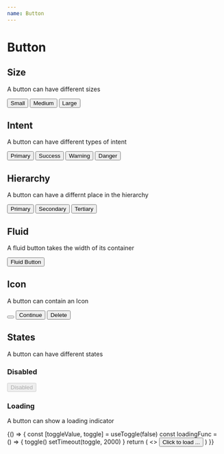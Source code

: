 ```yaml
---
name: Button
---
```



# Button

## Size

A button can have different sizes

<Playground>
  <ButtonWrapper>
    <Button size="small">Small </Button>
    <Button size="medium">Medium</Button>
    <Button size="large">Large</Button>
  </ButtonWrapper>
</Playground>

## Intent

A button can have different types of intent

<Playground>
  <ButtonWrapper>
    <Button intent="primary">Primary</Button>
    <Button intent="success">Success</Button>
    <Button intent="warning">Warning</Button>
    <Button intent="danger">Danger</Button>
  </ButtonWrapper>
</Playground>

## Hierarchy

A button can have a differnt place in the hierarchy

<Playground>
  <ButtonWrapper>
    <Button hierarchy="primary">Primary</Button>
    <Button intent="warning" hierarchy="secondary">
      Secondary
    </Button>
    <Button hierarchy="tertiary">Tertiary</Button>
  </ButtonWrapper>
</Playground>

## Fluid

A fluid button takes the width of its container

<Playground>
  <Button fluid>Fluid Button</Button>
</Playground>

## Icon

A button can contain an Icon

<Playground>
  <ButtonWrapper>
    <Button>
      <Button.Icon name="corner-down-left" />
    </Button>
    <Button intent="primary">
      <span>Continue</span>
      <Button.Icon name="arrow-right" />
    </Button>
    <Button hierarchy="secondary" intent="danger">
      <Button.Icon name="x" />
      <span>Delete</span>
    </Button>
  </ButtonWrapper>
</Playground>

## States

A button can have different states

### Disabled

<Playground>
  <Button disabled>Disabled</Button>
</Playground>

### Loading

A button can show a loading indicator

<Playground>
  {() => {
    const [toggleValue, toggle] = useToggle(false)
    const loadingFunc = () => {
      toggle()
      setTimeout(toggle, 2000)
    }
    return (
      <>
        <Button loading={toggleValue} onClick={loadingFunc}>
          Click to load ...
        </Button>
      </>
    )
  }}
</Playground>
